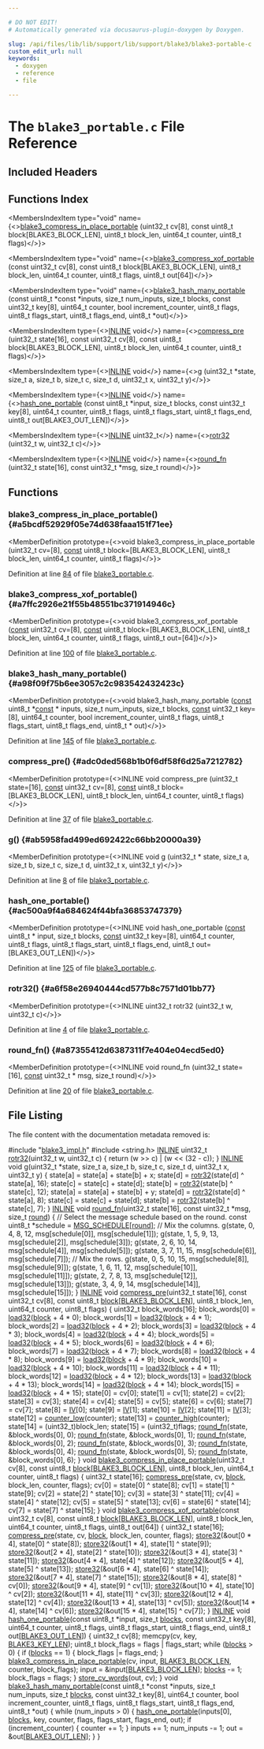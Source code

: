 ```yaml
---

# DO NOT EDIT!
# Automatically generated via docusaurus-plugin-doxygen by Doxygen.

slug: /api/files/lib/lib/support/lib/support/blake3/blake3-portable-c
custom_edit_url: null
keywords:
  - doxygen
  - reference
  - file

---
```





# The `blake3_portable.c` File Reference

<DoxygenPage pluginConfig={pluginConfig}>



## Included Headers

<IncludesList>
<IncludesListItem
  filePath="blake3_impl.h"
  permalink="/docs/api/files/lib/lib/support/lib/support/blake3/blake3-impl-h"
  isLocal="true" />
<IncludesListItem
  filePath="string.h"
  permalink=""
  isLocal="false" />
</IncludesList>

## Functions Index

<MembersIndex>

<MembersIndexItem
  type="void"
  name={<><a href="#a5bcdf52929f05e74d638faaa151f71ee">blake3&#95;compress&#95;in&#95;place&#95;portable</a> (uint32&#95;t cv&#91;8&#93;, const uint8&#95;t block&#91;BLAKE3&#95;BLOCK&#95;LEN&#93;, uint8&#95;t block&#95;len, uint64&#95;t counter, uint8&#95;t flags)</>}>
</MembersIndexItem>

<MembersIndexItem
  type="void"
  name={<><a href="#a7ffc2926e21f55b48551bc371914946c">blake3&#95;compress&#95;xof&#95;portable</a> (const uint32&#95;t cv&#91;8&#93;, const uint8&#95;t block&#91;BLAKE3&#95;BLOCK&#95;LEN&#93;, uint8&#95;t block&#95;len, uint64&#95;t counter, uint8&#95;t flags, uint8&#95;t out&#91;64&#93;)</>}>
</MembersIndexItem>

<MembersIndexItem
  type="void"
  name={<><a href="#a98f09f75b6ee3057c2c983542432423c">blake3&#95;hash&#95;many&#95;portable</a> (const uint8&#95;t &#42;const &#42;inputs, size&#95;t num&#95;inputs, size&#95;t blocks, const uint32&#95;t key&#91;8&#93;, uint64&#95;t counter, bool increment&#95;counter, uint8&#95;t flags, uint8&#95;t flags&#95;start, uint8&#95;t flags&#95;end, uint8&#95;t &#42;out)</>}>
</MembersIndexItem>

<MembersIndexItem
  type={<><a href="/docs/api/files/lib/lib/support/lib/support/blake3/blake3-impl-h/#a2eb6f9e0395b47b8d5e3eeae4fe0c116">INLINE</a> void</>}
  name={<><a href="#adc0ded568b1b0f6df58f6d25a7212782">compress&#95;pre</a> (uint32&#95;t state&#91;16&#93;, const uint32&#95;t cv&#91;8&#93;, const uint8&#95;t block&#91;BLAKE3&#95;BLOCK&#95;LEN&#93;, uint8&#95;t block&#95;len, uint64&#95;t counter, uint8&#95;t flags)</>}>
</MembersIndexItem>

<MembersIndexItem
  type={<><a href="/docs/api/files/lib/lib/support/lib/support/blake3/blake3-impl-h/#a2eb6f9e0395b47b8d5e3eeae4fe0c116">INLINE</a> void</>}
  name={<><a href="#ab5958fad499ed692422c66bb20000a39">g</a> (uint32&#95;t &#42;state, size&#95;t a, size&#95;t b, size&#95;t c, size&#95;t d, uint32&#95;t x, uint32&#95;t y)</>}>
</MembersIndexItem>

<MembersIndexItem
  type={<><a href="/docs/api/files/lib/lib/support/lib/support/blake3/blake3-impl-h/#a2eb6f9e0395b47b8d5e3eeae4fe0c116">INLINE</a> void</>}
  name={<><a href="#ac500a9f4a684624f44bfa36853747379">hash&#95;one&#95;portable</a> (const uint8&#95;t &#42;input, size&#95;t blocks, const uint32&#95;t key&#91;8&#93;, uint64&#95;t counter, uint8&#95;t flags, uint8&#95;t flags&#95;start, uint8&#95;t flags&#95;end, uint8&#95;t out&#91;BLAKE3&#95;OUT&#95;LEN&#93;)</>}>
</MembersIndexItem>

<MembersIndexItem
  type={<><a href="/docs/api/files/lib/lib/support/lib/support/blake3/blake3-impl-h/#a2eb6f9e0395b47b8d5e3eeae4fe0c116">INLINE</a> uint32&#95;t</>}
  name={<><a href="#a6f58e26940444cd577b8c7571d01bb77">rotr32</a> (uint32&#95;t w, uint32&#95;t c)</>}>
</MembersIndexItem>

<MembersIndexItem
  type={<><a href="/docs/api/files/lib/lib/support/lib/support/blake3/blake3-impl-h/#a2eb6f9e0395b47b8d5e3eeae4fe0c116">INLINE</a> void</>}
  name={<><a href="#a87355412d6387311f7e404e04ecd5ed0">round&#95;fn</a> (uint32&#95;t state&#91;16&#93;, const uint32&#95;t &#42;msg, size&#95;t round)</>}>
</MembersIndexItem>

</MembersIndex>


<SectionDefinition>

## Functions

### blake3&#95;compress&#95;in&#95;place&#95;portable() {#a5bcdf52929f05e74d638faaa151f71ee}

<MemberDefinition
  prototype={<>void blake3&#95;compress&#95;in&#95;place&#95;portable (uint32&#95;t cv=[8], <a href="/docs/api/files/lib/lib/target/lib/target/aarch64/aarch64promoteconstant-cpp/#a90f8350fecae261c25be85d38b451bff">const</a> uint8&#95;t block=[BLAKE3_BLOCK_LEN], uint8&#95;t block_len, uint64&#95;t counter, uint8&#95;t flags)</>}>

Definition at line <a href="#l00084">84</a> of file <a href="/docs/api/files/lib/lib/support/lib/support/blake3/blake3-portable-c">blake3&#95;portable.c</a>.
</MemberDefinition>

### blake3&#95;compress&#95;xof&#95;portable() {#a7ffc2926e21f55b48551bc371914946c}

<MemberDefinition
  prototype={<>void blake3&#95;compress&#95;xof&#95;portable (<a href="/docs/api/files/lib/lib/target/lib/target/aarch64/aarch64promoteconstant-cpp/#a90f8350fecae261c25be85d38b451bff">const</a> uint32&#95;t cv=[8], <a href="/docs/api/files/lib/lib/target/lib/target/aarch64/aarch64promoteconstant-cpp/#a90f8350fecae261c25be85d38b451bff">const</a> uint8&#95;t block=[BLAKE3_BLOCK_LEN], uint8&#95;t block_len, uint64&#95;t counter, uint8&#95;t flags, uint8&#95;t out=[64])</>}>

Definition at line <a href="#l00100">100</a> of file <a href="/docs/api/files/lib/lib/support/lib/support/blake3/blake3-portable-c">blake3&#95;portable.c</a>.
</MemberDefinition>

### blake3&#95;hash&#95;many&#95;portable() {#a98f09f75b6ee3057c2c983542432423c}

<MemberDefinition
  prototype={<>void blake3&#95;hash&#95;many&#95;portable (<a href="/docs/api/files/lib/lib/target/lib/target/aarch64/aarch64promoteconstant-cpp/#a90f8350fecae261c25be85d38b451bff">const</a> uint8&#95;t &#42;<a href="/docs/api/files/lib/lib/target/lib/target/aarch64/aarch64promoteconstant-cpp/#a90f8350fecae261c25be85d38b451bff">const</a> &#42; inputs, size&#95;t num_inputs, size&#95;t blocks, <a href="/docs/api/files/lib/lib/target/lib/target/aarch64/aarch64promoteconstant-cpp/#a90f8350fecae261c25be85d38b451bff">const</a> uint32&#95;t key=[8], uint64&#95;t counter, bool increment_counter, uint8&#95;t flags, uint8&#95;t flags_start, uint8&#95;t flags_end, uint8&#95;t &#42; out)</>}>

Definition at line <a href="#l00145">145</a> of file <a href="/docs/api/files/lib/lib/support/lib/support/blake3/blake3-portable-c">blake3&#95;portable.c</a>.
</MemberDefinition>

### compress&#95;pre() {#adc0ded568b1b0f6df58f6d25a7212782}

<MemberDefinition
  prototype={<>INLINE void compress&#95;pre (uint32&#95;t state=[16], <a href="/docs/api/files/lib/lib/target/lib/target/aarch64/aarch64promoteconstant-cpp/#a90f8350fecae261c25be85d38b451bff">const</a> uint32&#95;t cv=[8], <a href="/docs/api/files/lib/lib/target/lib/target/aarch64/aarch64promoteconstant-cpp/#a90f8350fecae261c25be85d38b451bff">const</a> uint8&#95;t block=[BLAKE3_BLOCK_LEN], uint8&#95;t block_len, uint64&#95;t counter, uint8&#95;t flags)</>}>

Definition at line <a href="#l00037">37</a> of file <a href="/docs/api/files/lib/lib/support/lib/support/blake3/blake3-portable-c">blake3&#95;portable.c</a>.
</MemberDefinition>

### g() {#ab5958fad499ed692422c66bb20000a39}

<MemberDefinition
  prototype={<>INLINE void g (uint32&#95;t &#42; state, size&#95;t a, size&#95;t b, size&#95;t c, size&#95;t d, uint32&#95;t x, uint32&#95;t y)</>}>

Definition at line <a href="#l00008">8</a> of file <a href="/docs/api/files/lib/lib/support/lib/support/blake3/blake3-portable-c">blake3&#95;portable.c</a>.
</MemberDefinition>

### hash&#95;one&#95;portable() {#ac500a9f4a684624f44bfa36853747379}

<MemberDefinition
  prototype={<>INLINE void hash&#95;one&#95;portable (<a href="/docs/api/files/lib/lib/target/lib/target/aarch64/aarch64promoteconstant-cpp/#a90f8350fecae261c25be85d38b451bff">const</a> uint8&#95;t &#42; input, size&#95;t blocks, <a href="/docs/api/files/lib/lib/target/lib/target/aarch64/aarch64promoteconstant-cpp/#a90f8350fecae261c25be85d38b451bff">const</a> uint32&#95;t key=[8], uint64&#95;t counter, uint8&#95;t flags, uint8&#95;t flags_start, uint8&#95;t flags_end, uint8&#95;t out=[BLAKE3_OUT_LEN])</>}>

Definition at line <a href="#l00125">125</a> of file <a href="/docs/api/files/lib/lib/support/lib/support/blake3/blake3-portable-c">blake3&#95;portable.c</a>.
</MemberDefinition>

### rotr32() {#a6f58e26940444cd577b8c7571d01bb77}

<MemberDefinition
  prototype={<>INLINE uint32&#95;t rotr32 (uint32&#95;t w, uint32&#95;t c)</>}>

Definition at line <a href="#l00004">4</a> of file <a href="/docs/api/files/lib/lib/support/lib/support/blake3/blake3-portable-c">blake3&#95;portable.c</a>.
</MemberDefinition>

### round&#95;fn() {#a87355412d6387311f7e404e04ecd5ed0}

<MemberDefinition
  prototype={<>INLINE void round&#95;fn (uint32&#95;t state=[16], <a href="/docs/api/files/lib/lib/target/lib/target/aarch64/aarch64promoteconstant-cpp/#a90f8350fecae261c25be85d38b451bff">const</a> uint32&#95;t &#42; msg, size&#95;t round)</>}>

Definition at line <a href="#l00020">20</a> of file <a href="/docs/api/files/lib/lib/support/lib/support/blake3/blake3-portable-c">blake3&#95;portable.c</a>.
</MemberDefinition>

</SectionDefinition>

## File Listing

The file content with the documentation metadata removed is:

<ProgramListing>

<Link id="l00001" /><CodeLine lineNumber="1"><span class="doxyHighlightPreprocessor">#include &quot;<a href="/docs/api/files/lib/lib/support/lib/support/blake3/blake3-impl-h">blake3&#95;impl.h</a>&quot;</span></CodeLine>
<Link id="l00002" /><CodeLine lineNumber="2"><span class="doxyHighlightPreprocessor">#include &lt;string.h&gt;</span></CodeLine>
<Link id="l00003" /><CodeLine lineNumber="3"></CodeLine>
<Link id="l00004" /><CodeLine lineNumber="4" lineLink="#a6f58e26940444cd577b8c7571d01bb77"><span class="doxyHighlight"><a href="/docs/api/files/lib/lib/support/lib/support/blake3/blake3-impl-h/#a2eb6f9e0395b47b8d5e3eeae4fe0c116">INLINE</a> uint32&#95;t <a href="#a6f58e26940444cd577b8c7571d01bb77">rotr32</a>(uint32&#95;t w, uint32&#95;t c) &#123;</span></CodeLine>
<Link id="l00005" /><CodeLine lineNumber="5"><span class="doxyHighlight">  </span><span class="doxyHighlightKeywordFlow">return</span><span class="doxyHighlight"> (w &gt;&gt; c) | (w &lt;&lt; (32 - c));</span></CodeLine>
<Link id="l00006" /><CodeLine lineNumber="6"><span class="doxyHighlight">&#125;</span></CodeLine>
<Link id="l00007" /><CodeLine lineNumber="7"></CodeLine>
<Link id="l00008" /><CodeLine lineNumber="8" lineLink="#ab5958fad499ed692422c66bb20000a39"><span class="doxyHighlight"><a href="/docs/api/files/lib/lib/support/lib/support/blake3/blake3-impl-h/#a2eb6f9e0395b47b8d5e3eeae4fe0c116">INLINE</a> </span><span class="doxyHighlightKeywordType">void</span><span class="doxyHighlight"> <a href="#ab5958fad499ed692422c66bb20000a39">g</a>(uint32&#95;t &#42;state, </span><span class="doxyHighlightKeywordType">size&#95;t</span><span class="doxyHighlight"> a, </span><span class="doxyHighlightKeywordType">size&#95;t</span><span class="doxyHighlight"> b, </span><span class="doxyHighlightKeywordType">size&#95;t</span><span class="doxyHighlight"> c, </span><span class="doxyHighlightKeywordType">size&#95;t</span><span class="doxyHighlight"> d,</span></CodeLine>
<Link id="l00009" /><CodeLine lineNumber="9"><span class="doxyHighlight">              uint32&#95;t x, uint32&#95;t y) &#123;</span></CodeLine>
<Link id="l00010" /><CodeLine lineNumber="10"><span class="doxyHighlight">  state&#91;a&#93; = state&#91;a&#93; + state&#91;b&#93; + x;</span></CodeLine>
<Link id="l00011" /><CodeLine lineNumber="11"><span class="doxyHighlight">  state&#91;d&#93; = <a href="#a6f58e26940444cd577b8c7571d01bb77">rotr32</a>(state&#91;d&#93; ^ state&#91;a&#93;, 16);</span></CodeLine>
<Link id="l00012" /><CodeLine lineNumber="12"><span class="doxyHighlight">  state&#91;c&#93; = state&#91;c&#93; + state&#91;d&#93;;</span></CodeLine>
<Link id="l00013" /><CodeLine lineNumber="13"><span class="doxyHighlight">  state&#91;b&#93; = <a href="#a6f58e26940444cd577b8c7571d01bb77">rotr32</a>(state&#91;b&#93; ^ state&#91;c&#93;, 12);</span></CodeLine>
<Link id="l00014" /><CodeLine lineNumber="14"><span class="doxyHighlight">  state&#91;a&#93; = state&#91;a&#93; + state&#91;b&#93; + y;</span></CodeLine>
<Link id="l00015" /><CodeLine lineNumber="15"><span class="doxyHighlight">  state&#91;d&#93; = <a href="#a6f58e26940444cd577b8c7571d01bb77">rotr32</a>(state&#91;d&#93; ^ state&#91;a&#93;, 8);</span></CodeLine>
<Link id="l00016" /><CodeLine lineNumber="16"><span class="doxyHighlight">  state&#91;c&#93; = state&#91;c&#93; + state&#91;d&#93;;</span></CodeLine>
<Link id="l00017" /><CodeLine lineNumber="17"><span class="doxyHighlight">  state&#91;b&#93; = <a href="#a6f58e26940444cd577b8c7571d01bb77">rotr32</a>(state&#91;b&#93; ^ state&#91;c&#93;, 7);</span></CodeLine>
<Link id="l00018" /><CodeLine lineNumber="18"><span class="doxyHighlight">&#125;</span></CodeLine>
<Link id="l00019" /><CodeLine lineNumber="19"></CodeLine>
<Link id="l00020" /><CodeLine lineNumber="20" lineLink="#a87355412d6387311f7e404e04ecd5ed0"><span class="doxyHighlight"><a href="/docs/api/files/lib/lib/support/lib/support/blake3/blake3-impl-h/#a2eb6f9e0395b47b8d5e3eeae4fe0c116">INLINE</a> </span><span class="doxyHighlightKeywordType">void</span><span class="doxyHighlight"> <a href="#a87355412d6387311f7e404e04ecd5ed0">round&#95;fn</a>(uint32&#95;t state&#91;16&#93;, </span><span class="doxyHighlightKeyword">const</span><span class="doxyHighlight"> uint32&#95;t &#42;msg, </span><span class="doxyHighlightKeywordType">size&#95;t</span><span class="doxyHighlight"> <a href="/docs/api/files/lib/lib/support/xxhash-cpp/#ae4e947c75dafebd71b8de03cd0dbf5d6">round</a>) &#123;</span></CodeLine>
<Link id="l00021" /><CodeLine lineNumber="21"><span class="doxyHighlight">  </span><span class="doxyHighlightComment">// Select the message schedule based on the round.</span></CodeLine>
<Link id="l00022" /><CodeLine lineNumber="22"><span class="doxyHighlight">  </span><span class="doxyHighlightKeyword">const</span><span class="doxyHighlight"> uint8&#95;t &#42;schedule = <a href="/docs/api/files/lib/lib/support/lib/support/blake3/blake3-impl-h/#a0683f2191826e5431f112c71a12b7908">MSG&#95;SCHEDULE</a>&#91;<a href="/docs/api/files/lib/lib/support/xxhash-cpp/#ae4e947c75dafebd71b8de03cd0dbf5d6">round</a>&#93;;</span></CodeLine>
<Link id="l00023" /><CodeLine lineNumber="23"></CodeLine>
<Link id="l00024" /><CodeLine lineNumber="24"><span class="doxyHighlight">  </span><span class="doxyHighlightComment">// Mix the columns.</span></CodeLine>
<Link id="l00025" /><CodeLine lineNumber="25"><span class="doxyHighlight">  <a href="#ab5958fad499ed692422c66bb20000a39">g</a>(state, 0, 4, 8, 12, msg&#91;schedule&#91;0&#93;&#93;, msg&#91;schedule&#91;1&#93;&#93;);</span></CodeLine>
<Link id="l00026" /><CodeLine lineNumber="26"><span class="doxyHighlight">  <a href="#ab5958fad499ed692422c66bb20000a39">g</a>(state, 1, 5, 9, 13, msg&#91;schedule&#91;2&#93;&#93;, msg&#91;schedule&#91;3&#93;&#93;);</span></CodeLine>
<Link id="l00027" /><CodeLine lineNumber="27"><span class="doxyHighlight">  <a href="#ab5958fad499ed692422c66bb20000a39">g</a>(state, 2, 6, 10, 14, msg&#91;schedule&#91;4&#93;&#93;, msg&#91;schedule&#91;5&#93;&#93;);</span></CodeLine>
<Link id="l00028" /><CodeLine lineNumber="28"><span class="doxyHighlight">  <a href="#ab5958fad499ed692422c66bb20000a39">g</a>(state, 3, 7, 11, 15, msg&#91;schedule&#91;6&#93;&#93;, msg&#91;schedule&#91;7&#93;&#93;);</span></CodeLine>
<Link id="l00029" /><CodeLine lineNumber="29"></CodeLine>
<Link id="l00030" /><CodeLine lineNumber="30"><span class="doxyHighlight">  </span><span class="doxyHighlightComment">// Mix the rows.</span></CodeLine>
<Link id="l00031" /><CodeLine lineNumber="31"><span class="doxyHighlight">  <a href="#ab5958fad499ed692422c66bb20000a39">g</a>(state, 0, 5, 10, 15, msg&#91;schedule&#91;8&#93;&#93;, msg&#91;schedule&#91;9&#93;&#93;);</span></CodeLine>
<Link id="l00032" /><CodeLine lineNumber="32"><span class="doxyHighlight">  <a href="#ab5958fad499ed692422c66bb20000a39">g</a>(state, 1, 6, 11, 12, msg&#91;schedule&#91;10&#93;&#93;, msg&#91;schedule&#91;11&#93;&#93;);</span></CodeLine>
<Link id="l00033" /><CodeLine lineNumber="33"><span class="doxyHighlight">  <a href="#ab5958fad499ed692422c66bb20000a39">g</a>(state, 2, 7, 8, 13, msg&#91;schedule&#91;12&#93;&#93;, msg&#91;schedule&#91;13&#93;&#93;);</span></CodeLine>
<Link id="l00034" /><CodeLine lineNumber="34"><span class="doxyHighlight">  <a href="#ab5958fad499ed692422c66bb20000a39">g</a>(state, 3, 4, 9, 14, msg&#91;schedule&#91;14&#93;&#93;, msg&#91;schedule&#91;15&#93;&#93;);</span></CodeLine>
<Link id="l00035" /><CodeLine lineNumber="35"><span class="doxyHighlight">&#125;</span></CodeLine>
<Link id="l00036" /><CodeLine lineNumber="36"></CodeLine>
<Link id="l00037" /><CodeLine lineNumber="37" lineLink="#adc0ded568b1b0f6df58f6d25a7212782"><span class="doxyHighlight"><a href="/docs/api/files/lib/lib/support/lib/support/blake3/blake3-impl-h/#a2eb6f9e0395b47b8d5e3eeae4fe0c116">INLINE</a> </span><span class="doxyHighlightKeywordType">void</span><span class="doxyHighlight"> <a href="#adc0ded568b1b0f6df58f6d25a7212782">compress&#95;pre</a>(uint32&#95;t state&#91;16&#93;, </span><span class="doxyHighlightKeyword">const</span><span class="doxyHighlight"> uint32&#95;t cv&#91;8&#93;,</span></CodeLine>
<Link id="l00038" /><CodeLine lineNumber="38"><span class="doxyHighlight">                         </span><span class="doxyHighlightKeyword">const</span><span class="doxyHighlight"> uint8&#95;t <a href="/docs/api/files/lib/lib/transforms/lib/transforms/utils/unifyloopexits-cpp/#a4741a07a0e5675f89cfed122008e0a76">block</a>&#91;<a href="/docs/api/files/lib/lib/support/lib/support/blake3/llvm-blake3-prefix-h/#a304cb82e31ff3dc5a4b02f7fce75555e">BLAKE3&#95;BLOCK&#95;LEN</a>&#93;,</span></CodeLine>
<Link id="l00039" /><CodeLine lineNumber="39"><span class="doxyHighlight">                         uint8&#95;t block&#95;len, uint64&#95;t counter, uint8&#95;t flags) &#123;</span></CodeLine>
<Link id="l00040" /><CodeLine lineNumber="40"><span class="doxyHighlight">  uint32&#95;t block&#95;words&#91;16&#93;;</span></CodeLine>
<Link id="l00041" /><CodeLine lineNumber="41"><span class="doxyHighlight">  block&#95;words&#91;0&#93; = <a href="/docs/api/files/lib/lib/support/lib/support/blake3/blake3-impl-h/#ab1c895f6566413585caf53c2a945c644">load32</a>(<a href="/docs/api/files/lib/lib/transforms/lib/transforms/utils/unifyloopexits-cpp/#a4741a07a0e5675f89cfed122008e0a76">block</a> + 4 &#42; 0);</span></CodeLine>
<Link id="l00042" /><CodeLine lineNumber="42"><span class="doxyHighlight">  block&#95;words&#91;1&#93; = <a href="/docs/api/files/lib/lib/support/lib/support/blake3/blake3-impl-h/#ab1c895f6566413585caf53c2a945c644">load32</a>(<a href="/docs/api/files/lib/lib/transforms/lib/transforms/utils/unifyloopexits-cpp/#a4741a07a0e5675f89cfed122008e0a76">block</a> + 4 &#42; 1);</span></CodeLine>
<Link id="l00043" /><CodeLine lineNumber="43"><span class="doxyHighlight">  block&#95;words&#91;2&#93; = <a href="/docs/api/files/lib/lib/support/lib/support/blake3/blake3-impl-h/#ab1c895f6566413585caf53c2a945c644">load32</a>(<a href="/docs/api/files/lib/lib/transforms/lib/transforms/utils/unifyloopexits-cpp/#a4741a07a0e5675f89cfed122008e0a76">block</a> + 4 &#42; 2);</span></CodeLine>
<Link id="l00044" /><CodeLine lineNumber="44"><span class="doxyHighlight">  block&#95;words&#91;3&#93; = <a href="/docs/api/files/lib/lib/support/lib/support/blake3/blake3-impl-h/#ab1c895f6566413585caf53c2a945c644">load32</a>(<a href="/docs/api/files/lib/lib/transforms/lib/transforms/utils/unifyloopexits-cpp/#a4741a07a0e5675f89cfed122008e0a76">block</a> + 4 &#42; 3);</span></CodeLine>
<Link id="l00045" /><CodeLine lineNumber="45"><span class="doxyHighlight">  block&#95;words&#91;4&#93; = <a href="/docs/api/files/lib/lib/support/lib/support/blake3/blake3-impl-h/#ab1c895f6566413585caf53c2a945c644">load32</a>(<a href="/docs/api/files/lib/lib/transforms/lib/transforms/utils/unifyloopexits-cpp/#a4741a07a0e5675f89cfed122008e0a76">block</a> + 4 &#42; 4);</span></CodeLine>
<Link id="l00046" /><CodeLine lineNumber="46"><span class="doxyHighlight">  block&#95;words&#91;5&#93; = <a href="/docs/api/files/lib/lib/support/lib/support/blake3/blake3-impl-h/#ab1c895f6566413585caf53c2a945c644">load32</a>(<a href="/docs/api/files/lib/lib/transforms/lib/transforms/utils/unifyloopexits-cpp/#a4741a07a0e5675f89cfed122008e0a76">block</a> + 4 &#42; 5);</span></CodeLine>
<Link id="l00047" /><CodeLine lineNumber="47"><span class="doxyHighlight">  block&#95;words&#91;6&#93; = <a href="/docs/api/files/lib/lib/support/lib/support/blake3/blake3-impl-h/#ab1c895f6566413585caf53c2a945c644">load32</a>(<a href="/docs/api/files/lib/lib/transforms/lib/transforms/utils/unifyloopexits-cpp/#a4741a07a0e5675f89cfed122008e0a76">block</a> + 4 &#42; 6);</span></CodeLine>
<Link id="l00048" /><CodeLine lineNumber="48"><span class="doxyHighlight">  block&#95;words&#91;7&#93; = <a href="/docs/api/files/lib/lib/support/lib/support/blake3/blake3-impl-h/#ab1c895f6566413585caf53c2a945c644">load32</a>(<a href="/docs/api/files/lib/lib/transforms/lib/transforms/utils/unifyloopexits-cpp/#a4741a07a0e5675f89cfed122008e0a76">block</a> + 4 &#42; 7);</span></CodeLine>
<Link id="l00049" /><CodeLine lineNumber="49"><span class="doxyHighlight">  block&#95;words&#91;8&#93; = <a href="/docs/api/files/lib/lib/support/lib/support/blake3/blake3-impl-h/#ab1c895f6566413585caf53c2a945c644">load32</a>(<a href="/docs/api/files/lib/lib/transforms/lib/transforms/utils/unifyloopexits-cpp/#a4741a07a0e5675f89cfed122008e0a76">block</a> + 4 &#42; 8);</span></CodeLine>
<Link id="l00050" /><CodeLine lineNumber="50"><span class="doxyHighlight">  block&#95;words&#91;9&#93; = <a href="/docs/api/files/lib/lib/support/lib/support/blake3/blake3-impl-h/#ab1c895f6566413585caf53c2a945c644">load32</a>(<a href="/docs/api/files/lib/lib/transforms/lib/transforms/utils/unifyloopexits-cpp/#a4741a07a0e5675f89cfed122008e0a76">block</a> + 4 &#42; 9);</span></CodeLine>
<Link id="l00051" /><CodeLine lineNumber="51"><span class="doxyHighlight">  block&#95;words&#91;10&#93; = <a href="/docs/api/files/lib/lib/support/lib/support/blake3/blake3-impl-h/#ab1c895f6566413585caf53c2a945c644">load32</a>(<a href="/docs/api/files/lib/lib/transforms/lib/transforms/utils/unifyloopexits-cpp/#a4741a07a0e5675f89cfed122008e0a76">block</a> + 4 &#42; 10);</span></CodeLine>
<Link id="l00052" /><CodeLine lineNumber="52"><span class="doxyHighlight">  block&#95;words&#91;11&#93; = <a href="/docs/api/files/lib/lib/support/lib/support/blake3/blake3-impl-h/#ab1c895f6566413585caf53c2a945c644">load32</a>(<a href="/docs/api/files/lib/lib/transforms/lib/transforms/utils/unifyloopexits-cpp/#a4741a07a0e5675f89cfed122008e0a76">block</a> + 4 &#42; 11);</span></CodeLine>
<Link id="l00053" /><CodeLine lineNumber="53"><span class="doxyHighlight">  block&#95;words&#91;12&#93; = <a href="/docs/api/files/lib/lib/support/lib/support/blake3/blake3-impl-h/#ab1c895f6566413585caf53c2a945c644">load32</a>(<a href="/docs/api/files/lib/lib/transforms/lib/transforms/utils/unifyloopexits-cpp/#a4741a07a0e5675f89cfed122008e0a76">block</a> + 4 &#42; 12);</span></CodeLine>
<Link id="l00054" /><CodeLine lineNumber="54"><span class="doxyHighlight">  block&#95;words&#91;13&#93; = <a href="/docs/api/files/lib/lib/support/lib/support/blake3/blake3-impl-h/#ab1c895f6566413585caf53c2a945c644">load32</a>(<a href="/docs/api/files/lib/lib/transforms/lib/transforms/utils/unifyloopexits-cpp/#a4741a07a0e5675f89cfed122008e0a76">block</a> + 4 &#42; 13);</span></CodeLine>
<Link id="l00055" /><CodeLine lineNumber="55"><span class="doxyHighlight">  block&#95;words&#91;14&#93; = <a href="/docs/api/files/lib/lib/support/lib/support/blake3/blake3-impl-h/#ab1c895f6566413585caf53c2a945c644">load32</a>(<a href="/docs/api/files/lib/lib/transforms/lib/transforms/utils/unifyloopexits-cpp/#a4741a07a0e5675f89cfed122008e0a76">block</a> + 4 &#42; 14);</span></CodeLine>
<Link id="l00056" /><CodeLine lineNumber="56"><span class="doxyHighlight">  block&#95;words&#91;15&#93; = <a href="/docs/api/files/lib/lib/support/lib/support/blake3/blake3-impl-h/#ab1c895f6566413585caf53c2a945c644">load32</a>(<a href="/docs/api/files/lib/lib/transforms/lib/transforms/utils/unifyloopexits-cpp/#a4741a07a0e5675f89cfed122008e0a76">block</a> + 4 &#42; 15);</span></CodeLine>
<Link id="l00057" /><CodeLine lineNumber="57"></CodeLine>
<Link id="l00058" /><CodeLine lineNumber="58"><span class="doxyHighlight">  state&#91;0&#93; = cv&#91;0&#93;;</span></CodeLine>
<Link id="l00059" /><CodeLine lineNumber="59"><span class="doxyHighlight">  state&#91;1&#93; = cv&#91;1&#93;;</span></CodeLine>
<Link id="l00060" /><CodeLine lineNumber="60"><span class="doxyHighlight">  state&#91;2&#93; = cv&#91;2&#93;;</span></CodeLine>
<Link id="l00061" /><CodeLine lineNumber="61"><span class="doxyHighlight">  state&#91;3&#93; = cv&#91;3&#93;;</span></CodeLine>
<Link id="l00062" /><CodeLine lineNumber="62"><span class="doxyHighlight">  state&#91;4&#93; = cv&#91;4&#93;;</span></CodeLine>
<Link id="l00063" /><CodeLine lineNumber="63"><span class="doxyHighlight">  state&#91;5&#93; = cv&#91;5&#93;;</span></CodeLine>
<Link id="l00064" /><CodeLine lineNumber="64"><span class="doxyHighlight">  state&#91;6&#93; = cv&#91;6&#93;;</span></CodeLine>
<Link id="l00065" /><CodeLine lineNumber="65"><span class="doxyHighlight">  state&#91;7&#93; = cv&#91;7&#93;;</span></CodeLine>
<Link id="l00066" /><CodeLine lineNumber="66"><span class="doxyHighlight">  state&#91;8&#93; = <a href="/docs/api/files/lib/lib/support/lib/support/blake3/blake3-impl-h/#a78823051d1dad34b9b3d8120112e674d">IV</a>&#91;0&#93;;</span></CodeLine>
<Link id="l00067" /><CodeLine lineNumber="67"><span class="doxyHighlight">  state&#91;9&#93; = <a href="/docs/api/files/lib/lib/support/lib/support/blake3/blake3-impl-h/#a78823051d1dad34b9b3d8120112e674d">IV</a>&#91;1&#93;;</span></CodeLine>
<Link id="l00068" /><CodeLine lineNumber="68"><span class="doxyHighlight">  state&#91;10&#93; = <a href="/docs/api/files/lib/lib/support/lib/support/blake3/blake3-impl-h/#a78823051d1dad34b9b3d8120112e674d">IV</a>&#91;2&#93;;</span></CodeLine>
<Link id="l00069" /><CodeLine lineNumber="69"><span class="doxyHighlight">  state&#91;11&#93; = <a href="/docs/api/files/lib/lib/support/lib/support/blake3/blake3-impl-h/#a78823051d1dad34b9b3d8120112e674d">IV</a>&#91;3&#93;;</span></CodeLine>
<Link id="l00070" /><CodeLine lineNumber="70"><span class="doxyHighlight">  state&#91;12&#93; = <a href="/docs/api/files/lib/lib/support/lib/support/blake3/blake3-impl-h/#afeab7ac9eaa036d9400491885ab6c6eb">counter&#95;low</a>(counter);</span></CodeLine>
<Link id="l00071" /><CodeLine lineNumber="71"><span class="doxyHighlight">  state&#91;13&#93; = <a href="/docs/api/files/lib/lib/support/lib/support/blake3/blake3-impl-h/#a7ec7b2f404362ce5bc1198981707bc7e">counter&#95;high</a>(counter);</span></CodeLine>
<Link id="l00072" /><CodeLine lineNumber="72"><span class="doxyHighlight">  state&#91;14&#93; = (uint32&#95;t)block&#95;len;</span></CodeLine>
<Link id="l00073" /><CodeLine lineNumber="73"><span class="doxyHighlight">  state&#91;15&#93; = (uint32&#95;t)flags;</span></CodeLine>
<Link id="l00074" /><CodeLine lineNumber="74"></CodeLine>
<Link id="l00075" /><CodeLine lineNumber="75"><span class="doxyHighlight">  <a href="#a87355412d6387311f7e404e04ecd5ed0">round&#95;fn</a>(state, &amp;block&#95;words&#91;0&#93;, 0);</span></CodeLine>
<Link id="l00076" /><CodeLine lineNumber="76"><span class="doxyHighlight">  <a href="#a87355412d6387311f7e404e04ecd5ed0">round&#95;fn</a>(state, &amp;block&#95;words&#91;0&#93;, 1);</span></CodeLine>
<Link id="l00077" /><CodeLine lineNumber="77"><span class="doxyHighlight">  <a href="#a87355412d6387311f7e404e04ecd5ed0">round&#95;fn</a>(state, &amp;block&#95;words&#91;0&#93;, 2);</span></CodeLine>
<Link id="l00078" /><CodeLine lineNumber="78"><span class="doxyHighlight">  <a href="#a87355412d6387311f7e404e04ecd5ed0">round&#95;fn</a>(state, &amp;block&#95;words&#91;0&#93;, 3);</span></CodeLine>
<Link id="l00079" /><CodeLine lineNumber="79"><span class="doxyHighlight">  <a href="#a87355412d6387311f7e404e04ecd5ed0">round&#95;fn</a>(state, &amp;block&#95;words&#91;0&#93;, 4);</span></CodeLine>
<Link id="l00080" /><CodeLine lineNumber="80"><span class="doxyHighlight">  <a href="#a87355412d6387311f7e404e04ecd5ed0">round&#95;fn</a>(state, &amp;block&#95;words&#91;0&#93;, 5);</span></CodeLine>
<Link id="l00081" /><CodeLine lineNumber="81"><span class="doxyHighlight">  <a href="#a87355412d6387311f7e404e04ecd5ed0">round&#95;fn</a>(state, &amp;block&#95;words&#91;0&#93;, 6);</span></CodeLine>
<Link id="l00082" /><CodeLine lineNumber="82"><span class="doxyHighlight">&#125;</span></CodeLine>
<Link id="l00083" /><CodeLine lineNumber="83"></CodeLine>
<Link id="l00084" /><CodeLine lineNumber="84" lineLink="/docs/api/files/lib/lib/support/lib/support/blake3/blake3-impl-h/#a5f1cca60c3c099efd97cafcc542eb4e7"><span class="doxyHighlightKeywordType">void</span><span class="doxyHighlight"> <a href="/docs/api/files/lib/lib/support/lib/support/blake3/llvm-blake3-prefix-h/#ae2b22a1d466bc72087370c1b09ad2756">blake3&#95;compress&#95;in&#95;place&#95;portable</a>(uint32&#95;t cv&#91;8&#93;,</span></CodeLine>
<Link id="l00085" /><CodeLine lineNumber="85"><span class="doxyHighlight">                                       </span><span class="doxyHighlightKeyword">const</span><span class="doxyHighlight"> uint8&#95;t <a href="/docs/api/files/lib/lib/transforms/lib/transforms/utils/unifyloopexits-cpp/#a4741a07a0e5675f89cfed122008e0a76">block</a>&#91;<a href="/docs/api/files/lib/lib/support/lib/support/blake3/llvm-blake3-prefix-h/#a304cb82e31ff3dc5a4b02f7fce75555e">BLAKE3&#95;BLOCK&#95;LEN</a>&#93;,</span></CodeLine>
<Link id="l00086" /><CodeLine lineNumber="86"><span class="doxyHighlight">                                       uint8&#95;t block&#95;len, uint64&#95;t counter,</span></CodeLine>
<Link id="l00087" /><CodeLine lineNumber="87"><span class="doxyHighlight">                                       uint8&#95;t flags) &#123;</span></CodeLine>
<Link id="l00088" /><CodeLine lineNumber="88"><span class="doxyHighlight">  uint32&#95;t state&#91;16&#93;;</span></CodeLine>
<Link id="l00089" /><CodeLine lineNumber="89"><span class="doxyHighlight">  <a href="#adc0ded568b1b0f6df58f6d25a7212782">compress&#95;pre</a>(state, cv, <a href="/docs/api/files/lib/lib/transforms/lib/transforms/utils/unifyloopexits-cpp/#a4741a07a0e5675f89cfed122008e0a76">block</a>, block&#95;len, counter, flags);</span></CodeLine>
<Link id="l00090" /><CodeLine lineNumber="90"><span class="doxyHighlight">  cv&#91;0&#93; = state&#91;0&#93; ^ state&#91;8&#93;;</span></CodeLine>
<Link id="l00091" /><CodeLine lineNumber="91"><span class="doxyHighlight">  cv&#91;1&#93; = state&#91;1&#93; ^ state&#91;9&#93;;</span></CodeLine>
<Link id="l00092" /><CodeLine lineNumber="92"><span class="doxyHighlight">  cv&#91;2&#93; = state&#91;2&#93; ^ state&#91;10&#93;;</span></CodeLine>
<Link id="l00093" /><CodeLine lineNumber="93"><span class="doxyHighlight">  cv&#91;3&#93; = state&#91;3&#93; ^ state&#91;11&#93;;</span></CodeLine>
<Link id="l00094" /><CodeLine lineNumber="94"><span class="doxyHighlight">  cv&#91;4&#93; = state&#91;4&#93; ^ state&#91;12&#93;;</span></CodeLine>
<Link id="l00095" /><CodeLine lineNumber="95"><span class="doxyHighlight">  cv&#91;5&#93; = state&#91;5&#93; ^ state&#91;13&#93;;</span></CodeLine>
<Link id="l00096" /><CodeLine lineNumber="96"><span class="doxyHighlight">  cv&#91;6&#93; = state&#91;6&#93; ^ state&#91;14&#93;;</span></CodeLine>
<Link id="l00097" /><CodeLine lineNumber="97"><span class="doxyHighlight">  cv&#91;7&#93; = state&#91;7&#93; ^ state&#91;15&#93;;</span></CodeLine>
<Link id="l00098" /><CodeLine lineNumber="98"><span class="doxyHighlight">&#125;</span></CodeLine>
<Link id="l00099" /><CodeLine lineNumber="99"></CodeLine>
<Link id="l00100" /><CodeLine lineNumber="100" lineLink="/docs/api/files/lib/lib/support/lib/support/blake3/blake3-impl-h/#a9b4b1cdf0d88ad62854fd20cc10c1558"><span class="doxyHighlightKeywordType">void</span><span class="doxyHighlight"> <a href="/docs/api/files/lib/lib/support/lib/support/blake3/llvm-blake3-prefix-h/#a9daf63c58deb178310661d2154195b15">blake3&#95;compress&#95;xof&#95;portable</a>(</span><span class="doxyHighlightKeyword">const</span><span class="doxyHighlight"> uint32&#95;t cv&#91;8&#93;,</span></CodeLine>
<Link id="l00101" /><CodeLine lineNumber="101"><span class="doxyHighlight">                                  </span><span class="doxyHighlightKeyword">const</span><span class="doxyHighlight"> uint8&#95;t <a href="/docs/api/files/lib/lib/transforms/lib/transforms/utils/unifyloopexits-cpp/#a4741a07a0e5675f89cfed122008e0a76">block</a>&#91;<a href="/docs/api/files/lib/lib/support/lib/support/blake3/llvm-blake3-prefix-h/#a304cb82e31ff3dc5a4b02f7fce75555e">BLAKE3&#95;BLOCK&#95;LEN</a>&#93;,</span></CodeLine>
<Link id="l00102" /><CodeLine lineNumber="102"><span class="doxyHighlight">                                  uint8&#95;t block&#95;len, uint64&#95;t counter,</span></CodeLine>
<Link id="l00103" /><CodeLine lineNumber="103"><span class="doxyHighlight">                                  uint8&#95;t flags, uint8&#95;t out&#91;64&#93;) &#123;</span></CodeLine>
<Link id="l00104" /><CodeLine lineNumber="104"><span class="doxyHighlight">  uint32&#95;t state&#91;16&#93;;</span></CodeLine>
<Link id="l00105" /><CodeLine lineNumber="105"><span class="doxyHighlight">  <a href="#adc0ded568b1b0f6df58f6d25a7212782">compress&#95;pre</a>(state, cv, <a href="/docs/api/files/lib/lib/transforms/lib/transforms/utils/unifyloopexits-cpp/#a4741a07a0e5675f89cfed122008e0a76">block</a>, block&#95;len, counter, flags);</span></CodeLine>
<Link id="l00106" /><CodeLine lineNumber="106"></CodeLine>
<Link id="l00107" /><CodeLine lineNumber="107"><span class="doxyHighlight">  <a href="/docs/api/files/lib/lib/support/lib/support/blake3/blake3-impl-h/#ab44a2b80e38a954a29e770c0dceb14c0">store32</a>(&amp;out&#91;0 &#42; 4&#93;, state&#91;0&#93; ^ state&#91;8&#93;);</span></CodeLine>
<Link id="l00108" /><CodeLine lineNumber="108"><span class="doxyHighlight">  <a href="/docs/api/files/lib/lib/support/lib/support/blake3/blake3-impl-h/#ab44a2b80e38a954a29e770c0dceb14c0">store32</a>(&amp;out&#91;1 &#42; 4&#93;, state&#91;1&#93; ^ state&#91;9&#93;);</span></CodeLine>
<Link id="l00109" /><CodeLine lineNumber="109"><span class="doxyHighlight">  <a href="/docs/api/files/lib/lib/support/lib/support/blake3/blake3-impl-h/#ab44a2b80e38a954a29e770c0dceb14c0">store32</a>(&amp;out&#91;2 &#42; 4&#93;, state&#91;2&#93; ^ state&#91;10&#93;);</span></CodeLine>
<Link id="l00110" /><CodeLine lineNumber="110"><span class="doxyHighlight">  <a href="/docs/api/files/lib/lib/support/lib/support/blake3/blake3-impl-h/#ab44a2b80e38a954a29e770c0dceb14c0">store32</a>(&amp;out&#91;3 &#42; 4&#93;, state&#91;3&#93; ^ state&#91;11&#93;);</span></CodeLine>
<Link id="l00111" /><CodeLine lineNumber="111"><span class="doxyHighlight">  <a href="/docs/api/files/lib/lib/support/lib/support/blake3/blake3-impl-h/#ab44a2b80e38a954a29e770c0dceb14c0">store32</a>(&amp;out&#91;4 &#42; 4&#93;, state&#91;4&#93; ^ state&#91;12&#93;);</span></CodeLine>
<Link id="l00112" /><CodeLine lineNumber="112"><span class="doxyHighlight">  <a href="/docs/api/files/lib/lib/support/lib/support/blake3/blake3-impl-h/#ab44a2b80e38a954a29e770c0dceb14c0">store32</a>(&amp;out&#91;5 &#42; 4&#93;, state&#91;5&#93; ^ state&#91;13&#93;);</span></CodeLine>
<Link id="l00113" /><CodeLine lineNumber="113"><span class="doxyHighlight">  <a href="/docs/api/files/lib/lib/support/lib/support/blake3/blake3-impl-h/#ab44a2b80e38a954a29e770c0dceb14c0">store32</a>(&amp;out&#91;6 &#42; 4&#93;, state&#91;6&#93; ^ state&#91;14&#93;);</span></CodeLine>
<Link id="l00114" /><CodeLine lineNumber="114"><span class="doxyHighlight">  <a href="/docs/api/files/lib/lib/support/lib/support/blake3/blake3-impl-h/#ab44a2b80e38a954a29e770c0dceb14c0">store32</a>(&amp;out&#91;7 &#42; 4&#93;, state&#91;7&#93; ^ state&#91;15&#93;);</span></CodeLine>
<Link id="l00115" /><CodeLine lineNumber="115"><span class="doxyHighlight">  <a href="/docs/api/files/lib/lib/support/lib/support/blake3/blake3-impl-h/#ab44a2b80e38a954a29e770c0dceb14c0">store32</a>(&amp;out&#91;8 &#42; 4&#93;, state&#91;8&#93; ^ cv&#91;0&#93;);</span></CodeLine>
<Link id="l00116" /><CodeLine lineNumber="116"><span class="doxyHighlight">  <a href="/docs/api/files/lib/lib/support/lib/support/blake3/blake3-impl-h/#ab44a2b80e38a954a29e770c0dceb14c0">store32</a>(&amp;out&#91;9 &#42; 4&#93;, state&#91;9&#93; ^ cv&#91;1&#93;);</span></CodeLine>
<Link id="l00117" /><CodeLine lineNumber="117"><span class="doxyHighlight">  <a href="/docs/api/files/lib/lib/support/lib/support/blake3/blake3-impl-h/#ab44a2b80e38a954a29e770c0dceb14c0">store32</a>(&amp;out&#91;10 &#42; 4&#93;, state&#91;10&#93; ^ cv&#91;2&#93;);</span></CodeLine>
<Link id="l00118" /><CodeLine lineNumber="118"><span class="doxyHighlight">  <a href="/docs/api/files/lib/lib/support/lib/support/blake3/blake3-impl-h/#ab44a2b80e38a954a29e770c0dceb14c0">store32</a>(&amp;out&#91;11 &#42; 4&#93;, state&#91;11&#93; ^ cv&#91;3&#93;);</span></CodeLine>
<Link id="l00119" /><CodeLine lineNumber="119"><span class="doxyHighlight">  <a href="/docs/api/files/lib/lib/support/lib/support/blake3/blake3-impl-h/#ab44a2b80e38a954a29e770c0dceb14c0">store32</a>(&amp;out&#91;12 &#42; 4&#93;, state&#91;12&#93; ^ cv&#91;4&#93;);</span></CodeLine>
<Link id="l00120" /><CodeLine lineNumber="120"><span class="doxyHighlight">  <a href="/docs/api/files/lib/lib/support/lib/support/blake3/blake3-impl-h/#ab44a2b80e38a954a29e770c0dceb14c0">store32</a>(&amp;out&#91;13 &#42; 4&#93;, state&#91;13&#93; ^ cv&#91;5&#93;);</span></CodeLine>
<Link id="l00121" /><CodeLine lineNumber="121"><span class="doxyHighlight">  <a href="/docs/api/files/lib/lib/support/lib/support/blake3/blake3-impl-h/#ab44a2b80e38a954a29e770c0dceb14c0">store32</a>(&amp;out&#91;14 &#42; 4&#93;, state&#91;14&#93; ^ cv&#91;6&#93;);</span></CodeLine>
<Link id="l00122" /><CodeLine lineNumber="122"><span class="doxyHighlight">  <a href="/docs/api/files/lib/lib/support/lib/support/blake3/blake3-impl-h/#ab44a2b80e38a954a29e770c0dceb14c0">store32</a>(&amp;out&#91;15 &#42; 4&#93;, state&#91;15&#93; ^ cv&#91;7&#93;);</span></CodeLine>
<Link id="l00123" /><CodeLine lineNumber="123"><span class="doxyHighlight">&#125;</span></CodeLine>
<Link id="l00124" /><CodeLine lineNumber="124"></CodeLine>
<Link id="l00125" /><CodeLine lineNumber="125" lineLink="#ac500a9f4a684624f44bfa36853747379"><span class="doxyHighlight"><a href="/docs/api/files/lib/lib/support/lib/support/blake3/blake3-impl-h/#a2eb6f9e0395b47b8d5e3eeae4fe0c116">INLINE</a> </span><span class="doxyHighlightKeywordType">void</span><span class="doxyHighlight"> <a href="#ac500a9f4a684624f44bfa36853747379">hash&#95;one&#95;portable</a>(</span><span class="doxyHighlightKeyword">const</span><span class="doxyHighlight"> uint8&#95;t &#42;input, </span><span class="doxyHighlightKeywordType">size&#95;t</span><span class="doxyHighlight"> <a href="/docs/api/files/lib/lib/codegen/basicblocksections-cpp/#a6b480a971048f2d9cc342c18046d7774">blocks</a>,</span></CodeLine>
<Link id="l00126" /><CodeLine lineNumber="126"><span class="doxyHighlight">                              </span><span class="doxyHighlightKeyword">const</span><span class="doxyHighlight"> uint32&#95;t key&#91;8&#93;, uint64&#95;t counter,</span></CodeLine>
<Link id="l00127" /><CodeLine lineNumber="127"><span class="doxyHighlight">                              uint8&#95;t flags, uint8&#95;t flags&#95;start,</span></CodeLine>
<Link id="l00128" /><CodeLine lineNumber="128"><span class="doxyHighlight">                              uint8&#95;t flags&#95;end, uint8&#95;t out&#91;<a href="/docs/api/files/lib/lib/support/lib/support/blake3/llvm-blake3-prefix-h/#a54e230beb5e1d501702361fb91f399f0">BLAKE3&#95;OUT&#95;LEN</a>&#93;) &#123;</span></CodeLine>
<Link id="l00129" /><CodeLine lineNumber="129"><span class="doxyHighlight">  uint32&#95;t cv&#91;8&#93;;</span></CodeLine>
<Link id="l00130" /><CodeLine lineNumber="130"><span class="doxyHighlight">  memcpy(cv, key, <a href="/docs/api/files/lib/lib/support/lib/support/blake3/llvm-blake3-prefix-h/#a947bd80c6cdcbd362dd0760f3603abe6">BLAKE3&#95;KEY&#95;LEN</a>);</span></CodeLine>
<Link id="l00131" /><CodeLine lineNumber="131"><span class="doxyHighlight">  uint8&#95;t block&#95;flags = flags | flags&#95;start;</span></CodeLine>
<Link id="l00132" /><CodeLine lineNumber="132"><span class="doxyHighlight">  </span><span class="doxyHighlightKeywordFlow">while</span><span class="doxyHighlight"> (<a href="/docs/api/files/lib/lib/codegen/basicblocksections-cpp/#a6b480a971048f2d9cc342c18046d7774">blocks</a> &gt; 0) &#123;</span></CodeLine>
<Link id="l00133" /><CodeLine lineNumber="133"><span class="doxyHighlight">    </span><span class="doxyHighlightKeywordFlow">if</span><span class="doxyHighlight"> (<a href="/docs/api/files/lib/lib/codegen/basicblocksections-cpp/#a6b480a971048f2d9cc342c18046d7774">blocks</a> == 1) &#123;</span></CodeLine>
<Link id="l00134" /><CodeLine lineNumber="134"><span class="doxyHighlight">      block&#95;flags |= flags&#95;end;</span></CodeLine>
<Link id="l00135" /><CodeLine lineNumber="135"><span class="doxyHighlight">    &#125;</span></CodeLine>
<Link id="l00136" /><CodeLine lineNumber="136"><span class="doxyHighlight">    <a href="/docs/api/files/lib/lib/support/lib/support/blake3/llvm-blake3-prefix-h/#ae2b22a1d466bc72087370c1b09ad2756">blake3&#95;compress&#95;in&#95;place&#95;portable</a>(cv, input, <a href="/docs/api/files/lib/lib/support/lib/support/blake3/llvm-blake3-prefix-h/#a304cb82e31ff3dc5a4b02f7fce75555e">BLAKE3&#95;BLOCK&#95;LEN</a>, counter,</span></CodeLine>
<Link id="l00137" /><CodeLine lineNumber="137"><span class="doxyHighlight">                                      block&#95;flags);</span></CodeLine>
<Link id="l00138" /><CodeLine lineNumber="138"><span class="doxyHighlight">    input = &amp;input&#91;<a href="/docs/api/files/lib/lib/support/lib/support/blake3/llvm-blake3-prefix-h/#a304cb82e31ff3dc5a4b02f7fce75555e">BLAKE3&#95;BLOCK&#95;LEN</a>&#93;;</span></CodeLine>
<Link id="l00139" /><CodeLine lineNumber="139"><span class="doxyHighlight">    <a href="/docs/api/files/lib/lib/codegen/basicblocksections-cpp/#a6b480a971048f2d9cc342c18046d7774">blocks</a> -= 1;</span></CodeLine>
<Link id="l00140" /><CodeLine lineNumber="140"><span class="doxyHighlight">    block&#95;flags = flags;</span></CodeLine>
<Link id="l00141" /><CodeLine lineNumber="141"><span class="doxyHighlight">  &#125;</span></CodeLine>
<Link id="l00142" /><CodeLine lineNumber="142"><span class="doxyHighlight">  <a href="/docs/api/files/lib/lib/support/lib/support/blake3/blake3-impl-h/#aa2fffe259ee56abc321b02c9790a6dfa">store&#95;cv&#95;words</a>(out, cv);</span></CodeLine>
<Link id="l00143" /><CodeLine lineNumber="143"><span class="doxyHighlight">&#125;</span></CodeLine>
<Link id="l00144" /><CodeLine lineNumber="144"></CodeLine>
<Link id="l00145" /><CodeLine lineNumber="145" lineLink="/docs/api/files/lib/lib/support/lib/support/blake3/blake3-impl-h/#a6445e4f293da8868e140464290107427"><span class="doxyHighlightKeywordType">void</span><span class="doxyHighlight"> <a href="/docs/api/files/lib/lib/support/lib/support/blake3/llvm-blake3-prefix-h/#aa247d17d10d5ce32fdf0aeb1cb25a717">blake3&#95;hash&#95;many&#95;portable</a>(</span><span class="doxyHighlightKeyword">const</span><span class="doxyHighlight"> uint8&#95;t &#42;</span><span class="doxyHighlightKeyword">const</span><span class="doxyHighlight"> &#42;inputs, </span><span class="doxyHighlightKeywordType">size&#95;t</span><span class="doxyHighlight"> num&#95;inputs,</span></CodeLine>
<Link id="l00146" /><CodeLine lineNumber="146"><span class="doxyHighlight">                               </span><span class="doxyHighlightKeywordType">size&#95;t</span><span class="doxyHighlight"> <a href="/docs/api/files/lib/lib/codegen/basicblocksections-cpp/#a6b480a971048f2d9cc342c18046d7774">blocks</a>, </span><span class="doxyHighlightKeyword">const</span><span class="doxyHighlight"> uint32&#95;t key&#91;8&#93;,</span></CodeLine>
<Link id="l00147" /><CodeLine lineNumber="147"><span class="doxyHighlight">                               uint64&#95;t counter, </span><span class="doxyHighlightKeywordType">bool</span><span class="doxyHighlight"> increment&#95;counter,</span></CodeLine>
<Link id="l00148" /><CodeLine lineNumber="148"><span class="doxyHighlight">                               uint8&#95;t flags, uint8&#95;t flags&#95;start,</span></CodeLine>
<Link id="l00149" /><CodeLine lineNumber="149"><span class="doxyHighlight">                               uint8&#95;t flags&#95;end, uint8&#95;t &#42;out) &#123;</span></CodeLine>
<Link id="l00150" /><CodeLine lineNumber="150"><span class="doxyHighlight">  </span><span class="doxyHighlightKeywordFlow">while</span><span class="doxyHighlight"> (num&#95;inputs &gt; 0) &#123;</span></CodeLine>
<Link id="l00151" /><CodeLine lineNumber="151"><span class="doxyHighlight">    <a href="#ac500a9f4a684624f44bfa36853747379">hash&#95;one&#95;portable</a>(inputs&#91;0&#93;, <a href="/docs/api/files/lib/lib/codegen/basicblocksections-cpp/#a6b480a971048f2d9cc342c18046d7774">blocks</a>, key, counter, flags, flags&#95;start,</span></CodeLine>
<Link id="l00152" /><CodeLine lineNumber="152"><span class="doxyHighlight">                      flags&#95;end, out);</span></CodeLine>
<Link id="l00153" /><CodeLine lineNumber="153"><span class="doxyHighlight">    </span><span class="doxyHighlightKeywordFlow">if</span><span class="doxyHighlight"> (increment&#95;counter) &#123;</span></CodeLine>
<Link id="l00154" /><CodeLine lineNumber="154"><span class="doxyHighlight">      counter += 1;</span></CodeLine>
<Link id="l00155" /><CodeLine lineNumber="155"><span class="doxyHighlight">    &#125;</span></CodeLine>
<Link id="l00156" /><CodeLine lineNumber="156"><span class="doxyHighlight">    inputs += 1;</span></CodeLine>
<Link id="l00157" /><CodeLine lineNumber="157"><span class="doxyHighlight">    num&#95;inputs -= 1;</span></CodeLine>
<Link id="l00158" /><CodeLine lineNumber="158"><span class="doxyHighlight">    out = &amp;out&#91;<a href="/docs/api/files/lib/lib/support/lib/support/blake3/llvm-blake3-prefix-h/#a54e230beb5e1d501702361fb91f399f0">BLAKE3&#95;OUT&#95;LEN</a>&#93;;</span></CodeLine>
<Link id="l00159" /><CodeLine lineNumber="159"><span class="doxyHighlight">  &#125;</span></CodeLine>
<Link id="l00160" /><CodeLine lineNumber="160"><span class="doxyHighlight">&#125;</span></CodeLine>

</ProgramListing>


</DoxygenPage>
